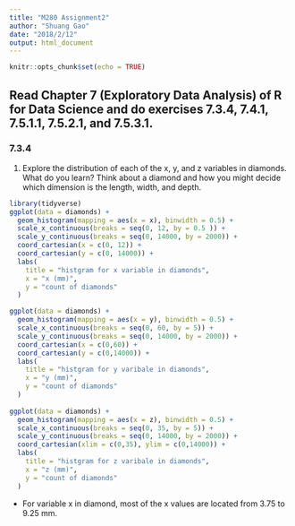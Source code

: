 ```yaml
---
title: "M280 Assignment2"
author: "Shuang Gao"
date: "2018/2/12"
output: html_document
---
```


```r
knitr::opts_chunk$set(echo = TRUE)

```

## Read Chapter 7 (Exploratory Data Analysis) of R for Data Science and do exercises 7.3.4, 7.4.1, 7.5.1.1, 7.5.2.1, and 7.5.3.1.

### 7.3.4
1. Explore the distribution of each of the x, y, and z variables in diamonds. What do you learn? Think about a diamond and how you might decide which dimension is the length, width, and depth.
```r
library(tidyverse)
ggplot(data = diamonds) +
  geom_histogram(mapping = aes(x = x), binwidth = 0.5) +
  scale_x_continuous(breaks = seq(0, 12, by = 0.5 )) +
  scale_y_continuous(breaks = seq(0, 14000, by = 2000)) +
  coord_cartesian(x = c(0, 12)) +
  coord_cartesian(y = c(0, 14000)) +
  labs(
    title = "histgram for x variable in diamonds",
    x = "x (mm)",
    y = "count of diamonds"
  )

ggplot(data = diamonds) +
  geom_histogram(mapping = aes(x = y), binwidth = 0.5) +
  scale_x_continuous(breaks = seq(0, 60, by = 5)) +
  scale_y_continuous(breaks = seq(0, 14000, by = 2000)) +
  coord_cartesian(x = c(0,60)) +
  coord_cartesian(y = c(0,14000)) +
  labs(
    title = "histgram for y varibale in diamonds",
    x = "y (mm)",
    y = "count of diamonds"
  )
  
ggplot(data = diamonds) +
  geom_histogram(mapping = aes(x = z), binwidth = 0.5) +
  scale_x_continuous(breaks = seq(0, 35, by = 5)) +
  scale_y_continuous(breaks = seq(0, 14000, by = 2000)) +
  coord_cartesian(xlim = c(0,35), ylim = c(0,14000)) +
  labs(
    title = "histgram for z varibale in diamonds",
    x = "z (mm)",
    y = "count of diamonds"
  )
```
* For variable x in diamond, most of the x values are located from 3.75 to 9.25 mm.

